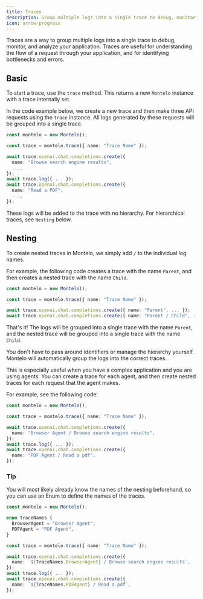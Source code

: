 ```yaml
---
title: Traces
description: Group multiple logs into a single trace to debug, monitor, and analyze your application.
icon: arrow-progress
---
```


Traces are a way to group multiple logs into a single trace to debug, monitor, and analyze your application.
Traces are useful for understanding the flow of a request through your application, and for identifying bottlenecks and errors.

## Basic

To start a trace, use the `trace` method. This returns a new `Montelo` instance with a trace internally set.

In the code example below, we create a new trace and then make three API requests using the `trace` instance.
All logs generated by these requests will be grouped into a single trace.

```typescript
const montelo = new Montelo();

const trace = montelo.trace({ name: "Trace Name" });

await trace.openai.chat.completions.create({
  name: "Browse search engine results",
  ...,
});
await trace.log({ ... });
await trace.openai.chat.completions.create({
  name: "Read a PDF",
  ...,
});
```

<Note>These logs will be added to the trace with no hierarchy. For hierarchical traces, see `Nesting` below.</Note>

## Nesting

To create nested traces in Montelo, we simply add `/` to the individual log names.

For example, the following code creates a trace with the name `Parent`, and then creates a nested trace with the name `Child`.

```typescript
const montelo = new Montelo();

const trace = montelo.trace({ name: "Trace Name" });

await trace.openai.chat.completions.create({ name: "Parent", ... });
await trace.openai.chat.completions.create({ name: "Parent / Child", ... });
```

That's it! The logs will be grouped into a single trace with the name `Parent`, and the nested trace will be grouped into a single trace with the name `Child`.

You don't have to pass around identifiers or manage the hierarchy yourself. Montelo will automatically group the logs into the correct traces.

This is especially useful when you have a complex application and you are using agents.
You can create a trace for each agent, and then create nested traces for each request that the agent makes.

For example, see the following code:

```typescript
const montelo = new Montelo();

const trace = montelo.trace({ name: "Trace Name" });

await trace.openai.chat.completions.create({
  name: "Browser Agent / Browse search engine results",
});
await trace.log({ ... });
await trace.openai.chat.completions.create({
  name: "PDF Agent / Read a pdf",
});
```

### Tip

You will most likely already know the names of the nesting beforehand, so you can use an Enum to define the names of the traces.

```typescript
const montelo = new Montelo();

enum TraceNames {
  BrowserAgent = "Browser Agent",
  PDFAgent = "PDF Agent",
}

const trace = montelo.trace({ name: "Trace Name" });

await trace.openai.chat.completions.create({
  name: `${TraceNames.BrowserAgent} / Browse search engine results`,
});
await trace.log({ ... });
await trace.openai.chat.completions.create({
  name: `${TraceNames.PDFAgent} / Read a pdf`,
});
```
